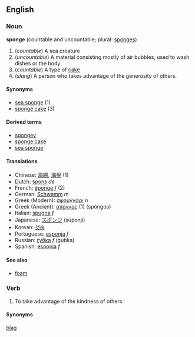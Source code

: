 ==English==
===Noun===
'''sponge''' (countable and uncountable; plural: [[sponges]]) 
{{wikipedia}}
<!-- please improve all these defs -->
# (''countable'') A sea creature 
# (''uncountable'') A material consisting mostly of air bubbles, used to wash dishes or the body
# (''countable'') A type of [[cake]]
# (''slang'') A person who takes advantage of the generosity of others.

====Synonyms====
*[[sea sponge]] (1)
*[[sponge cake]] (3)

====Derived terms====
*[[spongey]]
*[[sponge cake]]
*[[sea sponge]]

====Translations====
*Chinese: [[海綿]], [[海绵]] (1)
*Dutch: [[spons]] ''de''
*French: [[éponge]] ''f'' (2)
*German: [[Schwamm]] ''m''
*Greek (Modern): [[σφουγγάρι]] ''n''
*Greek (Ancient): [[σπόγγος]] (1) (spóngos)
*Italian: [[spugna]] ''f''
*Japanese: [[スポンジ]] (suponji)
*Korean: [[갯솜]]
*Portuguese: [[esponja]] ''f''
*Russian: [[губка]] ''f'' (gubka)
*Spanish: [[esponja]] ''f''

====See also====
*[[foam]]

===Verb===
# {{slang}} To take advantage of the kindness of others
====Synonyms====
[[blag]]